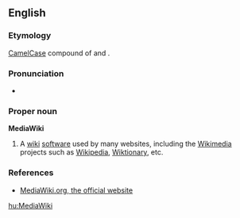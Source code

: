 {{rfd}}
{{wikipedia}}
==English==

===Etymology===
[[CamelCase]] compound of {{en-term|media}} and {{en-term|wiki}}.

===Pronunciation===
*{{IPA|ˈmiːdiəˌwɪki}}

===Proper noun===
'''MediaWiki'''

# {{Wiktionary and WMF jargon}} A [[wiki]] [[software]] used by many websites, including the [[Wikimedia Foundation|Wikimedia]] projects such as [[Wikipedia]], [[Wiktionary]], etc.

===References===
* [http://www.mediawiki.org/ MediaWiki.org, the official website]

[[hu:MediaWiki]]